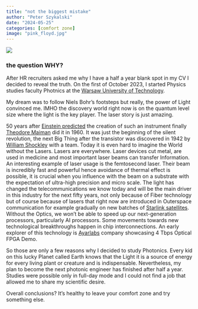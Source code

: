 ```yaml
---
title: "not the biggest mistake"
author: "Peter Szykalski"
date: "2024-05-25"
categories: [comfort zone]
image: "pink_floyd.jpg"
---
```


![](pink_floyd.jpg)

### the question WHY?

After HR recruiters asked me why I have a half a year blank spot in my CV I decided to reveal the truth. On the first of October 2023, I started Physics studies faculty Photnics at the [Warsaw University of Technology](https://eng.pw.edu.pl).

My dream was to follow Niels Bohr's footsteps but really, the power of Light convinced me. IMHO the discovery world right now is on the quantum level size where the light is the key player. The laser story is just amazing. 

50 years after [Einstein predicted](https://www.britannica.com/technology/laser/History) the creation of such an instrument finally [Theodore Maiman](https://en.wikipedia.org/wiki/Laser) did it in 1960. It was just the beginning of the silent revolution, the next Big Thing after the transistor was discovered in 1942  by [William Shockley](https://pl.wikipedia.org/wiki/William_Shockley) with a team. Today it is even hard to imagine the World without the Lasers. Lasers are everywhere. Laser devices cut metal, are used in medicine and most important laser beams can transfer Information. An interesting example of laser usage is the femtosecond laser. Their beam is incredibly fast and powerful hence avoidance of thermal effect is possible, it is crucial when you influence with the beam on a substrate with the expectation of ultra-high precision and micro scale. The light has changed the telecommunications we know today and will be the main driver in this industry for the next fifty years, not only because of Fiber technology but of course because of lasers that right now are introduced in Outerspace communication for example gradually on new batches of [Starlink satellites](https://hackaday.com/2024/02/05/starlinks-inter-satellite-laser-links-are-setting-new-record-with-42-million-gb-per-day). Without the Optics, we won't be able to speed up our next-generation processors, particularly AI processors. Some movements towards new technological breakthroughs happen in chip interconnections. An early explorer of this technology is [Ayarlabs](https://ayarlabs.com) company showcasing 4 Tbps Optical FPGA Demo. 

So those are only a few reasons why I decided to study Photonics. Every kid on this lucky Planet called Earth knows that the Light it is a source of energy for every living plant or creature and is indispensable. Nevertheless, my plan to become the next photonic engineer has finished after half a year. Studies were possible only in full-day mode and I could not find a job that allowed me to share my scientific desire.

Overall conclusions? It's healthy to leave your comfort zone and try something else.
